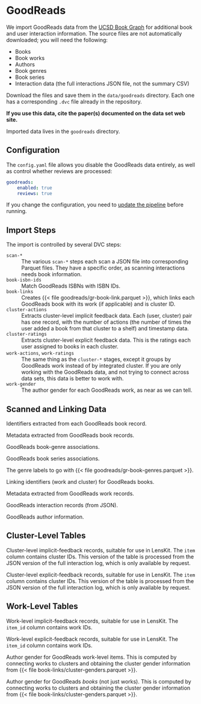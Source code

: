 # GoodReads {#sec-goodreads}

We import GoodReads data from the [UCSD Book Graph](https://mengtingwan.github.io/data/goodreads)
for additional book and user interaction information.  The source files are not automatically downloaded; you
will need the following:

- Books
- Book works
- Authors
- Book genres
- Book series
- Interaction data (the full interactions JSON file, not the summary CSV)

Download the files and save them in the `data/goodreads` directory. Each one has a corresponding `.dvc` file already in the repository.

::: callout-important
**If you use this data, cite the paper(s) documented on the data set web site.**
:::

Imported data lives in the `goodreads` directory.

## Configuration

The `config.yaml` file allows you disable the GoodReads data entirely, as well
as control whether reviews are processed:

```yaml
goodreads:
    enabled: true
    reviews: true
```

If you change the configuration, you need to [update the pipeline](../implementation/pipeline.md) before running.

## Import Steps

The import is controlled by several DVC steps:

`scan-*`
:   The various `scan-*` steps each scan a JSON file into corresponding Parquet files.  They have a specific order, as scanning interactions needs book information.

`book-isbn-ids`
:   Match GoodReads ISBNs with ISBN IDs.

`book-links`
:   Creates {{< file goodreads/gr-book-link.parquet >}}, which links each GoodReads book with its work (if applicable) and is cluster ID.

`cluster-actions`
:   Extracts cluster-level implicit feedback data.  Each (user, cluster) pair has one record, with the number of actions (the number of times the user added a book from that cluster to a shelf) and timestamp data.

`cluster-ratings`
:   Extracts cluster-level explicit feedback data.  This is the ratings each user assigned to books in each cluster.

`work-actions`, `work-ratings`
:   The same thing as the `cluster-*` stages, except it groups by GoodReads work instead of by integrated cluster. If you are only working with the GoodReads data, and not trying to connect across data sets, this data is better to work with.

`work-gender`
:   The author gender for each GoodReads work, as near as we can tell.

## Scanned and Linking Data

::: {.parquet file="goodreads/gr-book-ids.parquet"}
Identifiers extracted from each GoodReads book record.
:::


::: {.parquet file="goodreads/gr-book-info.parquet"}
Metadata extracted from GoodReads book records.
:::


::: {.parquet file="goodreads/gr-book-genres.parquet"}
GoodReads book-genre associations.
:::


::: {.parquet file="goodreads/gr-book-series.parquet"}
GoodReads book series associations.
:::


::: {.parquet file="goodreads/gr-genres.parquet"}
The genre labels to go with {{< file goodreads/gr-book-genres.parquet >}}.
:::


::: {.parquet file="goodreads/gr-book-link.parquet"}
Linking identifiers (work and cluster) for GoodReads books.
:::


::: {.parquet file="goodreads/gr-work-info.parquet"}
Metadata extracted from GoodReads work records.
:::


::: {.parquet file="goodreads/gr-interactions.parquet"}
GoodReads interaction records (from JSON).
:::


::: {.parquet file="goodreads/gr-author-info.parquet"}
GoodReads author information.
:::


## Cluster-Level Tables

::: {.parquet file="goodreads/gr-cluster-actions.parquet"}
Cluster-level implicit-feedback records, suitable for use in LensKit. The `item` column contains cluster IDs.  This version of the table is processed from the JSON version of the full interaction log, which is only available by request.
:::


::: {.parquet file="goodreads/gr-cluster-ratings.parquet"}
Cluster-level explicit-feedback records, suitable for use in LensKit. The `item` column contains cluster IDs.  This version of the table is processed from the JSON version of the full interaction log, which is only available by request.
:::

## Work-Level Tables

::: {.parquet file="goodreads/gr-work-actions.parquet"}
Work-level implicit-feedback records, suitable for use in LensKit. The `item_id` column contains work IDs.
:::


::: {.parquet file="goodreads/gr-work-ratings.parquet"}
Work-level explicit-feedback records, suitable for use in LensKit. The `item_id` column contains work IDs.
:::

::: {.parquet file="goodreads/gr-work-item-gender.parquet"}
Author gender for GoodReads work-level items.  This is computed by connecting works to clusters and obtaining the cluster gender information from {{< file book-links/cluster-genders.parquet >}}.
:::

::: {.parquet file="goodreads/gr-book-gender.parquet"}
Author gender for GoodReads _books_ (not just works).  This is computed by connecting works to clusters and obtaining the cluster gender information from {{< file book-links/cluster-genders.parquet >}}.
:::
